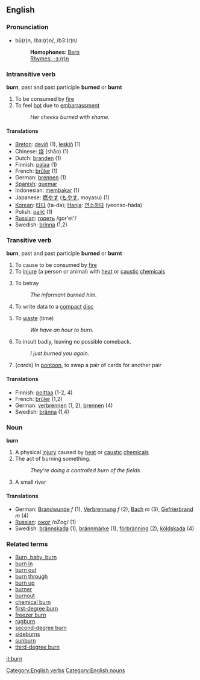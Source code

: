 ==English==

===Pronunciation===
*bû(r)n, /bɜː(r)n/, /b3:(r)n/
*:'''Homophones''': [[Bern]]
*:[[Rhymes:English:-ɜː(r)n|Rhymes: -ɜː(r)n]]

===Intransitive verb===
[[Category:English verbs]]
'''burn''', past and past participle '''burned''' or '''burnt'''

# To be consumed by [[fire]]
# To feel [[hot]] due to [[embarrassment]]
#: ''Her cheeks burned with shame.''

==== Translations ====
*[[Breton]]: [[deviñ]] (1), [[leskiñ]] (1)
*Chinese: [[烧]] (shāo) (1)
*Dutch: [[branden]] (1)
*Finnish: [[palaa]] (1)
*French: [[brûler]] (1)
*German: [[brennen]] (1)
*[[Spanish]]: [[quemar]]
*Indonesian: [[bakar|membakar]] (1)
*Japanese: [[燃やす]] ([[もやす]], moyasu) (1)
*[[Korean]]: [[타다]] (ta-da); [[Hanja]]: [[연소하다]] (yeonso-hada)
*Polish: [[palić się|palić]] (1)
*[[Russian]]: [[гореть]] /gor'et'/
*Swedish: [[brinna]] (1,2)

=== Transitive verb ===
'''burn''', past and past participle '''burned''' or '''burnt'''

# To cause to be consumed by [[fire]]
# To [[injure]] (a person or animal) with [[heat]] or [[caustic]] [[chemicals]]
# {{slang}} To betray
#: ''The informant burned him.''
# {{computing}} To write data to a [[compact]] [[disc]]
# To [[waste]] (time)
#: ''We have an hour to burn.''
# {{slang}} To insult badly, leaving no possible comeback.
#: ''I just burned you again.''
# (''cards'') In [[pontoon]], to swap a pair of cards for another pair

==== Translations ====
*Finnish: [[polttaa]] (1-2, 4)
*French: [[brûler]] (1,2)
*German: [[verbrennen]] (1, 2), [[brennen]] (4)
*Swedish: [[bränna]] (1,4)

=== Noun ===
[[Category:English nouns]]
'''burn'''

# A physical [[injury]] caused by [[heat]] or [[caustic]] [[chemical]]s
# The act of burning something.
#: ''They're doing a controlled burn of the fields.''
# {{scots}} A small river

==== Translations ====
*German: [[Brandwunde]] ''f'' (1), [[Verbrennung]] ''f'' (2), [[Bach]] ''m'' (3), [[Gefrierbrand]] ''m'' (4)
*[[Russian]]: [[ожог]] /oZog/ (1)
*Swedish: [[brännskada]] (1), [[brännmärke]] (1), [[förbränning]] (2), [[köldskada]] (4)

===Related terms===
*[[Burn, baby, burn]]
*[[burn in]]
*[[burn out]]
*[[burn through]]
*[[burn up]]
*[[burner]]
*[[burnout]]
*[[chemical burn]]
*[[first-degree burn]]
*[[freezer burn]]
*[[rugburn]]
*[[second-degree burn]]
*[[sideburns]]
*[[sunburn]]
*[[third-degree burn]]

[[it:burn]]